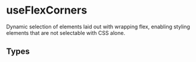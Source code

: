 
<Meta title="useFlexCorners" />

# useFlexCorners

Dynamic selection of elements laid out with wrapping flex, enabling styling elements that are not selectable with CSS alone.

## Types

<Source language="ts" code={TYPES} />
